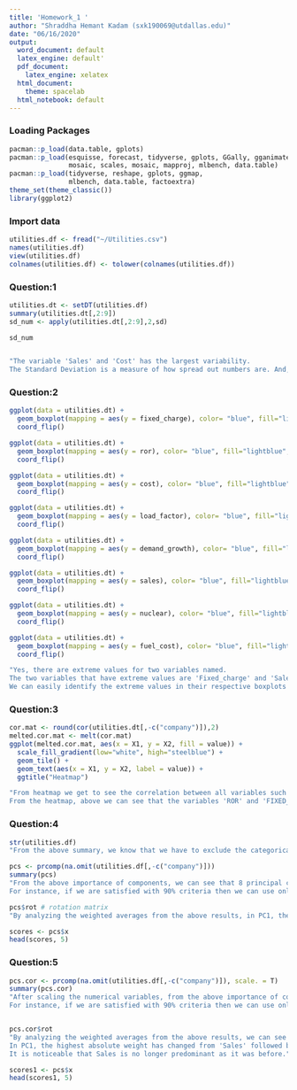 ---
title: 'Homework_1 '
author: "Shraddha Hemant Kadam (sxk190069@utdallas.edu)"
date: "06/16/2020"
output:
  word_document: default
  latex_engine: default'
  pdf_document:
    latex_engine: xelatex
  html_document:
    theme: spacelab
  html_notebook: default
---

### Loading Packages
```{r loadPackages, warning=FALSE}
pacman::p_load(data.table, gplots)
pacman::p_load(esquisse, forecast, tidyverse, gplots, GGally, gganimate,
               mosaic, scales, mosaic, mapproj, mlbench, data.table)
pacman::p_load(tidyverse, reshape, gplots, ggmap, 
               mlbench, data.table, factoextra)
theme_set(theme_classic())
library(ggplot2)
```
### Import data
```{r dataImport, warning=FALSE}
utilities.df <- fread("~/Utilities.csv")
names(utilities.df)
view(utilities.df)
colnames(utilities.df) <- tolower(colnames(utilities.df))
```
### Question:1
```{r question1, warning=FALSE}
utilities.dt <- setDT(utilities.df)
summary(utilities.dt[,2:9])
sd_num <- apply(utilities.dt[,2:9],2,sd)

sd_num


"The variable 'Sales' and 'Cost' has the largest variability.
The Standard Deviation is a measure of how spread out numbers are. And, since sales and cost has a standard deviation of 3549.9840305 and 41.1913495 respectively, we can figure out that they have the largest variability."
```

### Question:2
```{r question2, warning=FALSE}
ggplot(data = utilities.dt) + 
  geom_boxplot(mapping = aes(y = fixed_charge), color= "blue", fill="lightblue", outlier.colour = "red")+
  coord_flip()

ggplot(data = utilities.dt) + 
  geom_boxplot(mapping = aes(y = ror), color= "blue", fill="lightblue", outlier.colour = "red")+
  coord_flip()

ggplot(data = utilities.dt) + 
  geom_boxplot(mapping = aes(y = cost), color= "blue", fill="lightblue", outlier.colour = "red")+
  coord_flip()

ggplot(data = utilities.dt) + 
  geom_boxplot(mapping = aes(y = load_factor), color= "blue", fill="lightblue", outlier.colour = "red")+
  coord_flip()

ggplot(data = utilities.dt) + 
  geom_boxplot(mapping = aes(y = demand_growth), color= "blue", fill="lightblue", outlier.colour = "red")+
  coord_flip()

ggplot(data = utilities.dt) + 
  geom_boxplot(mapping = aes(y = sales), color= "blue", fill="lightblue", outlier.colour = "red")+
  coord_flip()

ggplot(data = utilities.dt) + 
  geom_boxplot(mapping = aes(y = nuclear), color= "blue", fill="lightblue", outlier.colour = "red")+
  coord_flip()

ggplot(data = utilities.dt) + 
  geom_boxplot(mapping = aes(y = fuel_cost), color= "blue", fill="lightblue", outlier.colour = "red")+
  coord_flip()

"Yes, there are extreme values for two variables named.
The two variables that have extreme values are 'Fixed_charge' and 'Sales'.
We can easily identify the extreme values in their respective boxplots as they appear to be the outliers in 'Red' color."
```

### Question:3
```{r question3, warning=FALSE}

cor.mat <- round(cor(utilities.dt[,-c("company")]),2) 
melted.cor.mat <- melt(cor.mat) 
ggplot(melted.cor.mat, aes(x = X1, y = X2, fill = value)) + 
  scale_fill_gradient(low="white", high="steelblue") +
  geom_tile() + 
  geom_text(aes(x = X1, y = X2, label = value)) +
  ggtitle("Heatmap")

"From heatmap we get to see the correlation between all variables such that the darker value represents that the correlation is high and the lighter value represents that the correlation is low.
From the heatmap, above we can see that the variables 'ROR' and 'FIXED_CHARGE' have the highest positive correlation of '0.64' and the numbers above and below the diagonal are symmetrical."

```
### Question:4
```{r question4, warning=FALSE}

str(utilities.df)
"From the above summary, we know that we have to exclude the categorical data that is present in the 'company' variable and perform principal component analysis on numerical data only."

pcs <- prcomp(na.omit(utilities.df[,-c("company")])) 
summary(pcs)
"From the above importance of components, we can see that 8 principal components have been generated from PC1 to PC8 capturing a lot more information than it actually had by showing '0.9998' proportion of variation for PC1. 
For instance, if we are satisfied with 90% criteria then we can use only one or two principal component instead of 8 which will lead to savings cost in terms of  time and effort needed to run this model. "

pcs$rot # rotation matrix
"By analyzing the weighted averages from the above results, in PC1, the highest absolute weight is of 'Sales' followed by 'Fixed_charge' and 'Ror'."

scores <- pcs$x
head(scores, 5)


```

### Question:5
```{r question5, warning=FALSE}
pcs.cor <- prcomp(na.omit(utilities.df[,-c("company")]), scale. = T)
summary(pcs.cor)
"After scaling the numerical variables, from the above importance of components we can see that 8 principal components have been generated from PC1 to PC8 capturing a lot more information than it actually had by showing '0.2716' proportion of variation for PC1. 
For instance, if we are satisfied with 90% criteria then we can use only principal component from PC1 to PC6 instead of all 8 principal components which will lead to savings cost in terms of  time and effort needed to run this model. "


pcs.cor$rot
"By analyzing the weighted averages from the above results, we can see that the interpretation of the results has changed since we performed scaling on the numerical values. 
In PC1, the highest absolute weight has changed from 'Sales' followed by 'Fixed_charge' and 'Ror' to 'ROR' followed by 'FIXED_CHARGE'
It is noticeable that Sales is no longer predominant as it was before."

scores1 <- pcs$x
head(scores1, 5)

```

